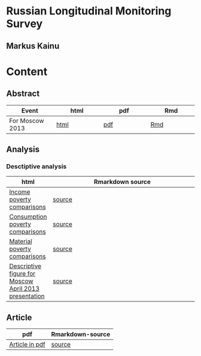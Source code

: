<h1 class="title"> Russian Longitudinal Monitoring Survey</h1>
<h2 class="author">Markus Kainu</h2>

# Content

## Abstract
| Event | html | pdf | Rmd |
| --- | --- | --- | --- |
| For Moscow 2013 | [html](abstract/abstract.html) | [pdf](abstract/abstract.pdf) | [Rmd](abstract/abstract.Rmd)

## Analysis

### Desctiptive analysis

| html | Rmarkdown source |
| ---- | ---------------- |
| [Income poverty comparisons](desc_income_compare.html) | [source](desc_income_compare.Rmd) |
| [Consumption poverty comparisons](desc_consumption_compare.html)  | [source](desc_consumption_compare.Rmd) |
| [Material poverty comparisons](desc_material_compare.html)  | [source](desc_material_compare.Rmd) |
| [Descriptive figure for Moscow April 2013 presentation ](figures_moscow.html)  | [source](figures_moscow.Rmd) |



## Article

| pdf | Rmarkdown-source |
| --- | ---------------- |
| [Article in pdf](article.pdf) | [source](article.Rmd)
